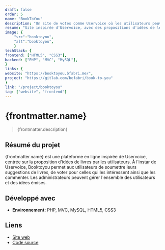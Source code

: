 ```yaml
---
draft: false
order: 5
name: "BookToYou"
description: "Un site de votes comme Uservoice où les utilisateurs peuvent proposer des idées de livres et pourront alors voter et/ou commenter pour les livres qu'ils souhaitent."
resume: "Site inspirée d'Uservoice, avec des propositions d'idées de lecture de livres."
image: {
    "src":"booktoyou", 
    "alt":"booktoyou",
    }
techStack: {
frontend: ["HTML5", "CSS3"],
backend: ["PHP", "MVC", "MySQL"],
}
links: {
website: "https://booktoyou.bfabri.me/",
project: "https://gitlab.com/befabri/book-to-you"
}
link: "/project/booktoyou"
tag: ["website", "frontend"]
---
```


# {frontmatter.name}

> {frontmatter.description}

## Résumé du projet

{frontmatter.name} est une plateforme en ligne inspirée de Uservoice, centrée sur la proposition d'idées de livres par les utilisateurs. À l'instar de Uservoice, Booktoyou permet aux utilisateurs de soumettre leurs suggestions de livres, de voter pour celles qui les intéressent ainsi que les commenter.
Les administrateurs peuvent gérer l'ensemble des utilisateurs et des idées émises.

## Développé avec

- **Environnement:** PHP, MVC, MySQL, HTML5, CSS3

## Liens

- [Site web](https://booktoyou.bfabri.me)
- [Code source](https://gitlab.com/befabri/book-to-you)

